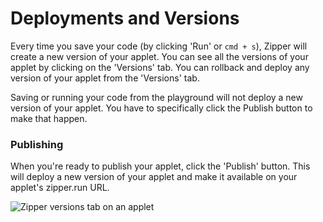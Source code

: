 # Deployments and Versions

Every time you save your code (by clicking 'Run' or `cmd + s`), Zipper will create a new version of your applet. You can see all the versions of your applet by clicking on the 'Versions' tab. You can rollback and deploy any version of your applet from the 'Versions' tab.

Saving or running your code from the playground will not deploy a new version of your applet. You have to specifically click the Publish button to make that happen.

### Publishing

When you're ready to publish your applet, click the 'Publish' button. This will deploy a new version of your applet and make it available on your applet's zipper.run URL.

![Zipper versions tab on an applet](public/images/versions.png)
